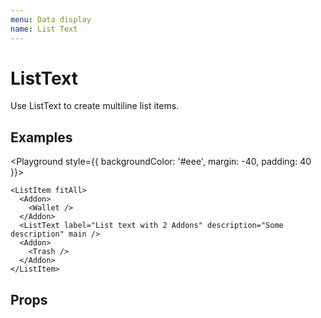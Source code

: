 ```yaml
---
menu: Data display
name: List Text
---
```



# ListText

Use ListText to create multiline list items.

## Examples

<Playground style={{ backgroundColor: '#eee', margin: -40, padding: 40 }}>
  <List rize={1} sans>
    <ListText label="List text" description="Some description" />
    <ListText label="Reversed text" description="Some description" reverse />
  </List>
  <Divider invisible />
  <List rize={1} sans>
    <ListItem fitAll>
      <Addon>
        <Wallet />
      </Addon>
      <ListText label="List text with Addon" description="Some description" />
    </ListItem>

    <ListItem fitAll>
      <Addon>
        <Wallet />
      </Addon>
      <ListText label="List text with 2 Addons" description="Some description" main />
      <Addon>
        <Trash />
      </Addon>
    </ListItem>

  </List>
</Playground>

## Props

<Props of={ListText} />

